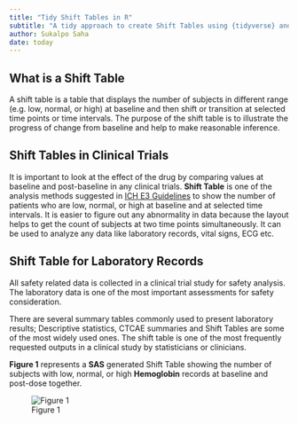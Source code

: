 ```yaml
---
title: "Tidy Shift Tables in R"
subtitle: "A tidy approach to create Shift Tables using {tidyverse} and {gt}"
author: Sukalpo Saha
date: today
---
```


## What is a Shift Table

A shift table is a table that displays the number of subjects in different range (e.g. low, normal, or high) at baseline and then shift or transition at selected time points or time intervals. The purpose of the shift table is to illustrate the progress of change from baseline and help to make reasonable inference.

## Shift Tables in Clinical Trials

It is important to look at the effect of the drug by comparing values at baseline and post-baseline in any clinical trials. <b>Shift Table</b> is one of the analysis methods suggested in [ICH E3 Guidelines](https://www.ema.europa.eu/en/documents/scientific-guideline/ich-e-3-structure-and-content-clinical-study-reports-step-5_en.pdf) to show the number of patients who are low, normal, or high at baseline and at selected time intervals. It is easier to figure out any abnormality in data because the layout helps to get the count of subjects at two time points simultaneously. It can be used to analyze any data like laboratory records, vital signs, ECG etc.

## Shift Table for Laboratory Records

All safety related data is collected in a clinical trial study for safety analysis. The laboratory data is one of the most important assessments for safety consideration. 

There are several summary tables commonly used to present laboratory results; Descriptive statistics, CTCAE summaries 
and Shift Tables are some of the most widely used ones. The shift table is one of the most frequently requested outputs in a clinical study by statisticians or clinicians.

<b>Figure 1</b> represents a <b>SAS</b> generated Shift Table showing the number of subjects with low, normal, or high <b>Hemoglobin</b> records at baseline and post-dose together.

![Figure 1](img/shift.png)
